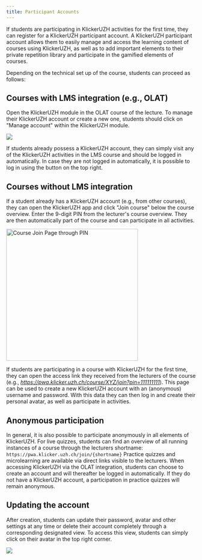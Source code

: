 ```yaml
---
title: Participant Accounts
---
```


If students are participating in KlickerUZH activities for the first time, they can register for a KlickerUZH participant account. A KlickerUZH participant account allows them to easily manage and access the learning content of courses using KlickerUZH, as well as to add important elements to their private repetition library and participate in the gamified elements of courses.

Depending on the technical set up of the course, students can proceed as follows:

## Courses with LMS integration (e.g., OLAT)

Open the KlickerUZH module in the OLAT course of the lecture. To manage their KlickerUZH account or create a new one, students should click on "Manage account" within the KlickerUZH module.

![](/img_v3/01_create_account.png)

If students already possess a KlickerUZH account, they can simply visit any of the KlickerUZH activities in the LMS course and should be logged in automatically. In case they are not logged in automatically, it is possible to log in using the button on the top right.


## Courses without LMS integration

If a student already has a KlickerUZH account (e.g., from other courses), they can open the KlickerUZH app and click "Join course" below the course overview. Enter the 9-digit PIN from the lecturer's course overview. They are then automatically part of the course and can participate in all activities.

<img
  src="/img_v3/05_join_course.png"
  alt="Course Join Page through PIN"
  width="350"
/>

If students are participating in a course with KlickerUZH for the first time, they can open the access link they received from the lecturers of the course (e.g., _https://pwa.klicker.uzh.ch/course/XYZ/join?pin=111111111_). This page can be used to create a new KlickerUZH account with an (anonymous) username and password. With this data they can then log in and create their personal avatar, as well as participate in activities.

## Anonymous participation

In general, it is also possible to participate anonymously in all elements of KlickerUZH. For live quizzes, students can find an overview of all running instances of a course through the lecturers shortname: `https://pwa.klicker.uzh.ch/join/{shortname}`
Practice quizzes and microlearning are available via direct links visible to the lecturers. When accessing KlickerUZH via the OLAT integration, students can choose to create an account and will thereafter be logged in automatically. If they do not have a KlickerUZH account, a participation in practice quizzes will remain anonymous.

## Updating the account

After creation, students can update their password, avatar and other settings at any time or delete their account completely through a corresponding designated view. To access this view, students can simply click on their avatar in the top right corner.

![](/img_v3/02_edit_profile.png)
